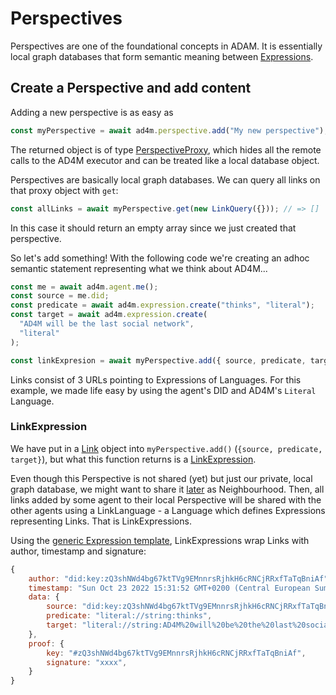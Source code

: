 
# Perspectives

Perspectives are one of the foundational concepts in ADAM. It is essentially local graph databases
that form semantic meaning between [Expressions](/concepts#expressions).

## Create a Perspective and add content

Adding a new perspective is as easy as

```js
const myPerspective = await ad4m.perspective.add("My new perspective");
```

The returned object is of type [PerspectiveProxy](api.md#class-perspectiveproxy),
which hides all the remote calls to the AD4M executor and can be treated like a
local database object.

Perspectives are basically local graph databases.
We can query all links on that proxy object with `get`:

```js
const allLinks = await myPerspective.get(new LinkQuery({})); // => []
```

In this case it should return an empty array since we just created that perspective.

So let's add something!
With the following code we're creating an adhoc semantic statement
representing what we think about AD4M...

```js
const me = await ad4m.agent.me();
const source = me.did;
const predicate = await ad4m.expression.create("thinks", "literal");
const target = await ad4m.expression.create(
  "AD4M will be the last social network",
  "literal"
);

const linkExpresion = await myPerspective.add({ source, predicate, target });
```

Links consist of 3 URLs pointing to Expressions of Languages.
For this example, we made life easy by using the agent's DID and AD4M's `Literal` Language.

### LinkExpression

We have put in a [Link](api.md#class-link) object into `myPerspective.add()`
(`{source, predicate, target}`),
but what this function returns is a [LinkExpression](api.md#class-linkexpression).

Even though this Perspective is not shared (yet) but just our private, local
graph database, we might want to share it [later](#2-publish-perspective-as-neighbourhood)
as Neighbourhood.
Then, all links added by some agent to their local Perspective will be shared
with the other agents using a LinkLanguage - a Language which defines Expressions
representing Links. That is LinkExpressions.

Using the [generic Expression template](api.html#expressiongeneric),
LinkExpressions wrap Links with author, timestamp and signature:

```js
{
    author: "did:key:zQ3shNWd4bg67ktTVg9EMnnrsRjhkH6cRNCjRRxfTaTqBniAf",
    timestamp: "Sun Oct 23 2022 15:31:52 GMT+0200 (Central European Summer Time)",
    data: {
        source: "did:key:zQ3shNWd4bg67ktTVg9EMnnrsRjhkH6cRNCjRRxfTaTqBniAf",
        predicate: "literal://string:thinks",
        target: "literal://string:AD4M%20will%20be%20the%20last%20social%20network",
    },
    proof: {
        key: "#zQ3shNWd4bg67ktTVg9EMnnrsRjhkH6cRNCjRRxfTaTqBniAf",
        signature: "xxxx",
    }
}
```
